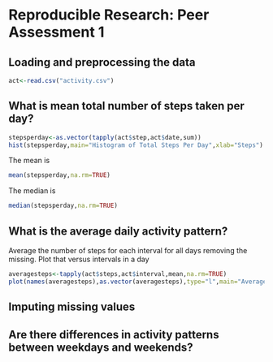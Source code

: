 # Reproducible Research: Peer Assessment 1


## Loading and preprocessing the data
```r
act<-read.csv("activity.csv")
```
## What is mean total number of steps taken per day?
```r
stepsperday<-as.vector(tapply(act$step,act$date,sum))  
hist(stepsperday,main="Histogram of Total Steps Per Day",xlab="Steps")  
```
The mean is
```r
mean(stepsperday,na.rm=TRUE)  
```
The median is
```r
median(stepsperday,na.rm=TRUE)  
```
## What is the average daily activity pattern?
Average the number of steps for each interval for all days
removing the missing. Plot that versus intervals in a day
```r
averagesteps<-tapply(act$steps,act$interval,mean,na.rm=TRUE)
plot(names(averagesteps),as.vector(averagesteps),type="l",main="Average Steps per Interval",ylab="Steps",xlab="interval")
```
## Imputing missing values



## Are there differences in activity patterns between weekdays and weekends?
